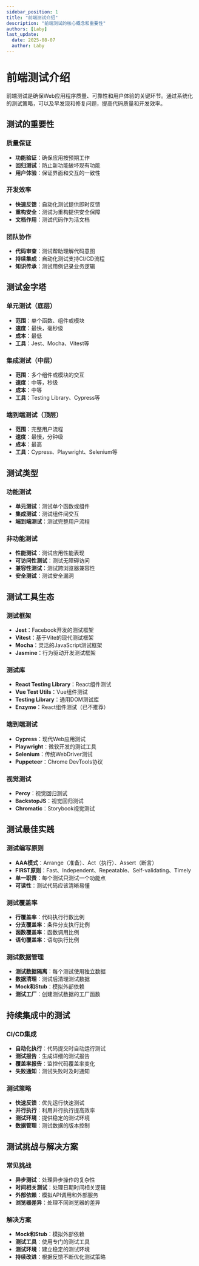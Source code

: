 ```yaml
---
sidebar_position: 1
title: "前端测试介绍"
description: "前端测试的核心概念和重要性"
authors: [Laby]
last_update:
  date: 2025-08-07
  author: Laby
---
```


# 前端测试介绍

前端测试是确保Web应用程序质量、可靠性和用户体验的关键环节。通过系统化的测试策略，可以及早发现和修复问题，提高代码质量和开发效率。

## 测试的重要性

### 质量保证
- **功能验证**：确保应用按预期工作
- **回归测试**：防止新功能破坏现有功能
- **用户体验**：保证界面和交互的一致性

### 开发效率
- **快速反馈**：自动化测试提供即时反馈
- **重构安全**：测试为重构提供安全保障
- **文档作用**：测试代码作为活文档

### 团队协作
- **代码审查**：测试帮助理解代码意图
- **持续集成**：自动化测试支持CI/CD流程
- **知识传承**：测试用例记录业务逻辑

## 测试金字塔

### 单元测试（底层）
- **范围**：单个函数、组件或模块
- **速度**：最快，毫秒级
- **成本**：最低
- **工具**：Jest、Mocha、Vitest等

### 集成测试（中层）
- **范围**：多个组件或模块的交互
- **速度**：中等，秒级
- **成本**：中等
- **工具**：Testing Library、Cypress等

### 端到端测试（顶层）
- **范围**：完整用户流程
- **速度**：最慢，分钟级
- **成本**：最高
- **工具**：Cypress、Playwright、Selenium等

## 测试类型

### 功能测试
- **单元测试**：测试单个函数或组件
- **集成测试**：测试组件间交互
- **端到端测试**：测试完整用户流程

### 非功能测试
- **性能测试**：测试应用性能表现
- **可访问性测试**：测试无障碍访问
- **兼容性测试**：测试跨浏览器兼容性
- **安全测试**：测试安全漏洞

## 测试工具生态

### 测试框架
- **Jest**：Facebook开发的测试框架
- **Vitest**：基于Vite的现代测试框架
- **Mocha**：灵活的JavaScript测试框架
- **Jasmine**：行为驱动开发测试框架

### 测试库
- **React Testing Library**：React组件测试
- **Vue Test Utils**：Vue组件测试
- **Testing Library**：通用DOM测试库
- **Enzyme**：React组件测试（已不推荐）

### 端到端测试
- **Cypress**：现代Web应用测试
- **Playwright**：微软开发的测试工具
- **Selenium**：传统WebDriver测试
- **Puppeteer**：Chrome DevTools协议

### 视觉测试
- **Percy**：视觉回归测试
- **BackstopJS**：视觉回归测试
- **Chromatic**：Storybook视觉测试

## 测试最佳实践

### 测试编写原则
- **AAA模式**：Arrange（准备）、Act（执行）、Assert（断言）
- **FIRST原则**：Fast、Independent、Repeatable、Self-validating、Timely
- **单一职责**：每个测试只测试一个功能点
- **可读性**：测试代码应该清晰易懂

### 测试覆盖率
- **行覆盖率**：代码执行行数比例
- **分支覆盖率**：条件分支执行比例
- **函数覆盖率**：函数调用比例
- **语句覆盖率**：语句执行比例

### 测试数据管理
- **测试数据隔离**：每个测试使用独立数据
- **数据清理**：测试后清理测试数据
- **Mock和Stub**：模拟外部依赖
- **测试工厂**：创建测试数据的工厂函数

## 持续集成中的测试

### CI/CD集成
- **自动化执行**：代码提交时自动运行测试
- **测试报告**：生成详细的测试报告
- **覆盖率报告**：监控代码覆盖率变化
- **失败通知**：测试失败时及时通知

### 测试策略
- **快速反馈**：优先运行快速测试
- **并行执行**：利用并行执行提高效率
- **测试环境**：提供稳定的测试环境
- **数据管理**：测试数据的版本控制

## 测试挑战与解决方案

### 常见挑战
- **异步测试**：处理异步操作的复杂性
- **时间相关测试**：处理日期时间相关逻辑
- **外部依赖**：模拟API调用和外部服务
- **浏览器差异**：处理不同浏览器的差异

### 解决方案
- **Mock和Stub**：模拟外部依赖
- **测试工具**：使用专门的测试工具
- **测试环境**：建立稳定的测试环境
- **持续改进**：根据反馈不断优化测试策略 